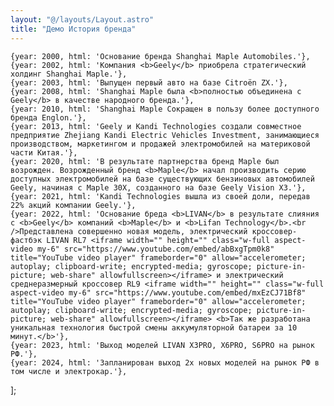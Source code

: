 ```yaml
---
layout: "@/layouts/Layout.astro"
title: "Демо История бренда"
---
```

	{year: 2000, html: 'Основание бренда Shanghai Maple Automobiles.'},
	{year: 2002, html: 'Компания <b>Geely</b> приобрела стратегический холдинг Shanghai Maple.'},
	{year: 2003, html: 'Выпущен первый авто на базе Citroën ZX.'},
	{year: 2008, html: 'Shanghai Maple была <b>полностью объединена с Geely</b> в качестве народного бренда.'},
	{year: 2010, html: 'Shanghai Maple Сокращен в пользу более доступного бренда Englon.'},
	{year: 2013, html: 'Geely и Kandi Technologies создали совместное предприятие Zhejiang Kandi Electric Vehicles Investment, занимающиеся производством, маркетингом и продажей электромобилей на материковой части Китая.'},
	{year: 2020, html: 'В результате партнерства бренд Maple был возрожден. Возрожденный бренд <b>Maple</b> начал производить серию доступных электромобилей на базе существующих бензиновых автомобилей Geely, начиная с Maple 30X, созданного на базе Geely Vision X3.'},
	{year: 2021, html: 'Kandi Technologies вышла из своей доли, передав 22% акций компании Geely.'},
	{year: 2022, html: 'Основание бреда <b>LIVAN</b> в результате слияния с <b>Geely</b> компаний <b>Maple</b> и <b>Lifan Technology</b>.<br />Представлена ​​совершенно новая модель, электрический кроссовер-фастбэк LIVAN RL7 <iframe width="" height="" class="w-full aspect-video my-6" src="https://www.youtube.com/embed/abBxgTpm0k8" title="YouTube video player" frameborder="0" allow="accelerometer; autoplay; clipboard-write; encrypted-media; gyroscope; picture-in-picture; web-share" allowfullscreen></iframe>	и электрический среднеразмерный кроссовер RL9 <iframe width="" height="" class="w-full aspect-video my-6" src="https://www.youtube.com/embed/mxEzCJ71Bf8" title="YouTube video player" frameborder="0" allow="accelerometer; autoplay; clipboard-write; encrypted-media; gyroscope; picture-in-picture; web-share" allowfullscreen></iframe> <b>Так же разработана уникальная технология быстрой смены аккумуляторной батареи за 10 минут.</b>'},
	{year: 2023, html: 'Выход моделей LIVAN X3PRO, X6PRO, S6PRO на рынок РФ.'},
	{year: 2024, html: 'Запланирован выход 2х новых моделей на рынок РФ в том числе и электрокар.'},
];

<div class="container content mt-10">
    <BrandHistoryElements items={history} />
</div>

<div class="container content mt-10">
    <BrandHistoryMdx />
</div>

<div class="my-10 px-10">
    <BackLink />
</div>